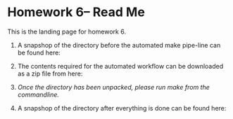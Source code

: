 Homework 6-- Read Me
========================================================

This is the landing page for homework 6.  

1. A snapshop of the directory before the automated make pipe-line can be found here:

2. The contents required for the automated workflow can be downloaded as a zip file from here:

3. *Once the directory has been unpacked, please run make from the commandline.*

4. A snapshop of the directory after everything is done can be found here: